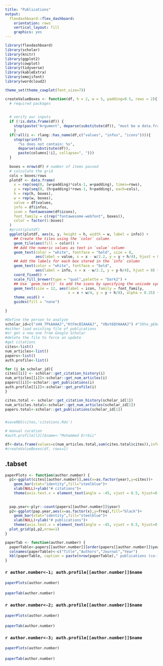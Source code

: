 ```yaml
---
title: "Publications"
output: 
  flexdashboard::flex_dashboard:
    orientation: rows
    vertical_layout: fill
    graphics: yes
---
```


```r
library(flexdashboard)
library(scholar)
library(knitr)
library(ggplot2)
library(cowplot)
library(tidyverse)
library(kableExtra)
library(emojifont)
library(wordcloud2)
```

```r
theme_set(theme_cowplot(font_size=7))
```

```r
createValueBoxes <- function(df, h = 2, w = 5, padding=0.5, rows = 2){
  # required packages
  
  
  # verify our inputs
  if (!is.data.frame(df)) {
    stop(paste("Argument", deparse(substitute(df)), "must be a data.frame."))
    }
  if(!all(i <- rlang::has_name(df,c("values", "infos", "icons")))){
    stop(sprintf(
      "%s does not contain: %s",
      deparse(substitute(df)),
      paste(columns[!i], collapse=", ")))
  }
  
  boxes = nrow(df) # number of items passed
  # calculate the grid
  cols = boxes/rows
  plotdf <- data.frame(
    x = rep(seq(0, (w+padding)*cols-1, w+padding), times=rows),
    y = rep(seq(0, (h+padding)*rows-1, h+padding), each=cols),
    h = rep(h, boxes),
    w = rep(w, boxes),
    value = df$values,
    info = df$infos,
    icon = fontawesome(df$icons),
    font_family = c(rep("fontawesome-webfont", boxes)),
    color = factor(1:boxes)
  )
  #print(plotdf)
  ggplot(plotdf, aes(x, y, height = h, width = w, label = info)) +
    ## Create the tiles using the `color` column
    geom_tile(aes(fill = color)) +
    ## Add the numeric values as text in `value` column
    geom_text(color = "white", fontface = "bold", size = 8,
              aes(label = value, x = x - w/2.2, y = y + h/4), hjust = 0) +
    ## Add the labels for each box stored in the `info` column
    geom_text(color = "white", fontface = "bold",
              aes(label = info, x = x - w/2.2, y = y-h/4), hjust = 0) +
    coord_fixed() +
    scale_fill_brewer(type = "qual",palette = "Dark2") +
    ## Use `geom_text()` to add the icons by specifying the unicode symbol.
    geom_text(size = 12, aes(label = icon, family = font_family,
                             x = x + w/4, y = y + h/8), alpha = 0.25) +
    theme_void() +
    guides(fill = "none")
  
} 
```

```r
#Define the person to analyze
scholar_id=c("sH4_TPkAAAAJ","KtFmcBIAAAAJ", "VBvt6QYAAAAJ") #"59ha_gEAAAAJ"
#either load existing file of publications
#or get a new one from Google Scholar
#delete the file to force an update
#get citations
cites<-list()
num_articles<-list()
papers<-list()
auth.profile<-list()

for (i in scholar_id){
cites[[i]] <- scholar::get_citation_history(i) 
num_articles[[i]]<-scholar::get_num_articles(i)
papers[[i]]<-scholar::get_publications(i)
auth.profile[[i]]<-scholar::get_profile(i)
}

cites.total <- scholar::get_citation_history(scholar_id[1]) 
num_articles.total<-scholar::get_num_articles(scholar_id[1])
papers.total<-scholar::get_publications(scholar_id[1])


#saveRDS(cites,'citations.Rds')

# manual curation
#auth.profile[[2]]$name<-"Mohammed Errbii"

```

```r
df<-data.frame(values=c(num_articles.total,sum(cites.total$cites)),infos=c("Publications","Citations"),icons=c("fa-file", "fa-book"))
#createValueBoxes(df, rows=1)

```

 {.tabset}
-----------------------------
```r

paperPlots <- function(author.number) {
  p1<-ggplot(cites[[author.number]],aes(x=as.factor(year),y=cites))+
    geom_bar(stat="identity",fill="steelblue")+
    xlab(NULL)+ylab("# citations")+
    theme(axis.text.x = element_text(angle = -45, vjust = 0.5, hjust=0.1))
  
  
  pap.year<-plyr::count(papers[[author.number]]$year)
  p2<-ggplot(pap.year,aes(x=as.factor(x),y=freq),fill="black")+
    geom_bar(stat="identity",fill="steelblue")+
    xlab(NULL)+ylab("# publications")+
    theme(axis.text.x = element_text(angle = -45, vjust = 0.5, hjust=0.1))
  plot_grid(p1,p2,nrow=1)
}

paperTab <- function(author.number) {
  paperTable<-papers[[author.number]][order(papers[[author.number]]$year,decreasing = T),c(1,2,3,6)]
  colnames(paperTable)<-c("Title","Authors","Journal","Year")
  kbl(paperTable, caption = paste(nrow(paperTable)," publications (co-)authored by ", auth.profile[[author.number]]$name," as of ", format(Sys.time(), "%b %d %Y")," ([google scholar](https://scholar.google.de/citations?user=",scholar_id[author.number],"))",sep=""),row.names = F) %>% kable_styling(bootstrap_options = c("striped", "hover"))
}

```


### `r author.number<-1; auth.profile[[author.number]]$name`
#### 

```r
paperPlots(author.number)
```

####
<div class="publication">
```r
paperTab(author.number)
```
</div>



### `r author.number<-2; auth.profile[[author.number]]$name`
#### 
```r
paperPlots(author.number)
```


####
<div class="publication">
```r
paperTab(author.number)
```
</div>



### `r author.number<-3; auth.profile[[author.number]]$name`
#### 
```r
paperPlots(author.number)
```


####
<div class="publication">
```r
paperTab(author.number)
```
</div>